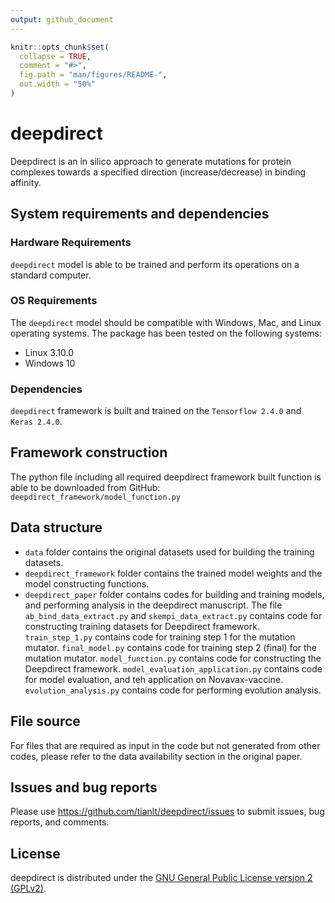 ---
output: github_document
---

<!-- README.md is generated from README.Rmd. Please edit that file -->

```{r, include = FALSE}
knitr::opts_chunk$set(
  collapse = TRUE,
  comment = "#>",
  fig.path = "man/figures/README-",
  out.width = "50%"
)
```

# deepdirect

<!-- badges: start -->
<!-- badges: end -->

Deepdirect is an in silico approach to generate mutations for protein complexes towards a specified direction (increase/decrease) in binding affinity.

## System requirements and dependencies
### Hardware Requirements
`deepdirect` model is able to be trained and perform its operations on a standard computer.

### OS Requirements
The `deepdirect` model should be compatible with Windows, Mac, and Linux operating systems. The package has been tested on the following systems:

* Linux 3.10.0
* Windows 10

### Dependencies
`deepdirect` framework is built and trained on the `Tensorflow 2.4.0` and `Keras 2.4.0`. 

## Framework construction

The python file including all required deepdirect framework built function is able to be downloaded from GitHub: `deepdirect_framework/model_function.py`


## Data structure
* `data` folder contains the original datasets used for building the training datasets.
* `deepdirect_framework` folder contains the trained model weights and the model constructing functions.
* `deepdirect_paper` folder contains codes for building and training models, and performing analysis in the deepdirect manuscript. The file `ab_bind_data_extract.py` and `skempi_data_extract.py` contains code for constructing training datasets for Deepdirect framework. `train_step_1.py` contains code for training step 1 for the mutation mutator. `final_model.py` contains code for training step 2 (final) for the mutation mutator. `model_function.py` contains code for constructing the Deepdirect framework. `model_evaluation_application.py` contains code for model evaluation, and teh application on Novavax-vaccine. `evolution_analysis.py` contains code for performing evolution analysis.

## File source
For files that are required as input in the code but not generated from other codes, please refer to the data availability section in the original paper.


## Issues and bug reports
Please use <https://github.com/tianlt/deepdirect/issues> to submit issues, bug reports, and comments.



## License
deepdirect is distributed under the [GNU General Public License version 2 (GPLv2)](https://www.gnu.org/licenses/old-licenses/gpl-2.0.en.html).



